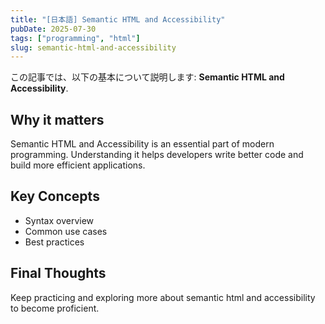 ```yaml
---
title: "[日本語] Semantic HTML and Accessibility"
pubDate: 2025-07-30
tags: ["programming", "html"]
slug: semantic-html-and-accessibility
---
```


この記事では、以下の基本について説明します: **Semantic HTML and Accessibility**.

## Why it matters

Semantic HTML and Accessibility is an essential part of modern programming. Understanding it helps developers write better code and build more efficient applications.

## Key Concepts

- Syntax overview
- Common use cases
- Best practices

## Final Thoughts

Keep practicing and exploring more about semantic html and accessibility to become proficient.
